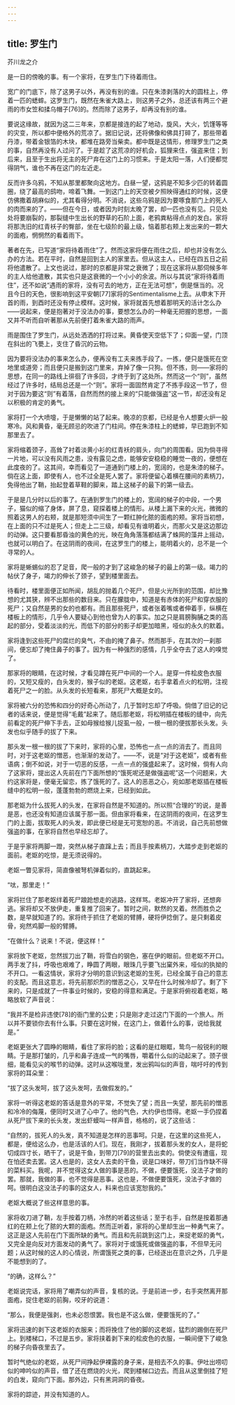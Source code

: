 ```yaml
---
---
---
```

title: 罗生门
---



芥川龙之介

是一日的傍晚的事。有一个家将，在罗生门下待着雨住。

宽广的门底下，除了这男子以外，再没有别的谁。只在朱漆剥落的大的圆柱上，停着一匹的蟋蟀。这罗生门，既然在朱雀大路上，则这男子之外，总还该有两三个避雨的市女笠和揉乌帽子[76]的。然而除了这男子，却再没有别的谁。

要说这缘故，就因为这二三年来，京都是接连的起了地动，旋风，大火，饥馑等等的灾变，所以都中便格外的荒凉了。据旧记说，还将佛像和佛具打碎了，那些带着丹漆，带着金银箔的木块，都堆在路旁当柴卖。都中既是这情形，修理罗生门之类的事，自然再没有人过问了。于是趁了这荒凉的好机会，狐狸来住，强盗来住；到后来，且至于生出将无主的死尸弃在这门上的习惯来。于是太阳一落，人们便都觉得阴气，谁也不再在这门的左近走。

反而许多乌鸦，不知从那里都聚向这地方。白昼一望，这鸦是不知多少匹的转着圆圈，绕了最高的鸱吻，啼着飞舞。一到这门上的天空被夕照映得通红的时候，这便仿佛撒着胡麻似的，尤其看得分明。不消说，这些乌鸦是因为要啄食那门上的死人的肉而来的了。——但在今日，或者因为时刻太晚了罢，却一匹也没有见。只见处处将要崩裂的，那裂缝中生出长的野草的石阶上面，老鸦粪粘得点点的发白。家将将那洗旧的红青袄子的臀部，坐在七级阶的最上级，恼着那右颊上发出来的一颗大的面疱，惘惘然的看着雨下。

著者在先，已写道“家将待着雨住”了。然而这家将便在雨住之后，却也并没有怎么办的方法。若在平时，自然是回到主人的家里去。但从这主人，已经在四五日之前将他遣散了。上文也说过，那时的京都是非常之衰微了；现在这家将从那伺候多年的主人给他遣散，其实也只是这衰微的一个小小的余波。所以与其说“家将待着雨住”，还不如说“遇雨的家将，没有可去的地方，正在无法可想”，倒是惬当的。况且今日的天色，很影响到这平安朝[77]家将的Sentimentalisme上去。从申末下开首的雨，到酉时还没有停止模样。这时候，家将就首先想着那明天的活计怎么办——说起来，便是抱著对于没法办的事，要想怎么办的一种毫无把握的思想，一面又并不听而自听著那从先前便打着朱雀大路的雨声。

雨是围住了罗生门，从远处洒洒的打将过来。黄昏使天空低下了；仰面一望，门顶在斜出的飞甍上，支住了昏沉的云物。

因为要将没法办的事来怎么办，便再没有工夫来拣手段了。一拣，便只是饿死在空地里或道旁；而且便只是搬到这门里来，弃掉了像一只狗。但不拣，则——家将的思想，在同一的路线上徘徊了许多回，才终于到了这处所。然而这一个“则”，虽然经过了许多时，结局总还是一个“则”。家将一面固然肯定了不拣手段这一节了，但对于因为要这“则”有着落，自然而然的接上来的“只能做强盗”这一节，却还没有足以积极的肯定的勇气。

家将打一个大喷嚏，于是懒懒的站了起来。晚凉的京都，已经是令人想要火炉一般寒冷。风和黄昏，毫无顾忌的吹进了门柱间。停在朱漆柱上的蟋蟀，早已跑到不知那里去了。

家将缩着颈子，高耸了衬着淡黄小衫的红青袄的肩头，向门的周围看。因为倘寻得一片地，可以没有风雨之患，没有露见之虑，能够安安稳稳的睡觉一夜的，便想在此度夜的了。这其间，幸而看见了一道通到门楼上的，宽阔的，也是朱漆的梯子。倘在这上面，即使有人，也不过全是死人罢了。家将便留心着横在腰间的素柄刀，免得他出了鞘，抬起登着草鞋的脚来，踏上这梯子的最下的第一级去。

于是是几分时以后的事了。在通到罗生门的楼上的，宽阔的梯子的中段，一个男子，猫似的缩了身体，屏了息，窥探着楼上的情形。从楼上漏下来的火光，微微的照着这男人的右颊，就是那短须中间生了一颗红肿化脓的面疱的颊。家将当初想，在上面的只不过是死人；但走上二三级，却看见有谁明着火，而那火又是这边那边的动弹。这只要看那昏浊的黄色的光，映在角角落落都结满了蛛网的藻井上摇动，也就可以明白了。在这阴雨的夜间，在这罗生门的楼上，能明着火的，总不是一个寻常的人。

家将是蜥蜴似的忍了足音，爬一般的才到了这峻急的梯子的最上的第一级。竭力的帖伏了身子，竭力的伸长了颈子，望到楼里面去。

待看时，楼里面便正如所闻，胡乱的抛着几个死尸，但是火光所到的范围，却比豫想的尤其狭，辨不出那些的数目来。只在朦胧中，知道是有赤体的死尸和穿衣服的死尸；又自然是男的女的也都有。而且那些死尸，或者张着嘴或者伸着手，纵横在楼板上的情形，几乎令人要疑心到他也曾为人的事实。加之只是肩膀胸脯之类的高起的部分，受着淡淡的光，而低下的部分的影子却更加暗黑，哑似的永久的默着。

家将逢到这些死尸的腐烂的臭气，不由的掩了鼻子。然而那手，在其次的一刹那间，便忘却了掩住鼻子的事了。因为有一种强烈的感情，几乎全夺去了这人的嗅觉了。

那家将的眼睛，在这时候，才看见蹲在死尸中间的一个人。是穿一件桧皮色衣服的，又短又瘦的，白头发的，猴子似的老妪。这老妪，右手拿着点火的松明，注视着死尸之一的脸。从头发的长短看来，那死尸大概是女的。

家将被六分的恐怖和四分的好奇心所动了，几于暂时忘却了呼吸。倘借了旧记的记者的话来说，便是觉得“毛戴”起来了。随后那老妪，将松明插在楼板的缝中，向先前看定的死尸伸下手去，正如母猴给猴儿捉虱一般，一根一根的便拔那长头发。头发也似乎随手的拔了下来。

那头发一根一根的拔了下来时，家将的心里，恐怖也一点一点的消去了。而且同时，对于这老妪的憎恶，也渐渐的发动了。——不，说是“对于这老妪”，或者有些语病；倒不如说，对于一切恶的反感，一点一点的强盛起来了。这时候，倘有人向了这家将，提出这人先前在门下面所想的“饿死呢还是做强盗呢”这一个问题来，大约这家将是，便毫无留恋，拣了饿死的了。这人的恶恶之心，宛如那老妪插在楼板缝中的松明一般，蓬蓬勃勃的燃烧上来，已经到如此。

那老妪为什么拔死人的头发，在家将自然是不知道的。所以照“合理的”的说，是善是恶，也还没有知道应该属于那一面。但由家将看来，在这阴雨的夜间，在这罗生门的上面，拔取死人的头发，即此便已经是无可宽恕的恶。不消说，自己先前想做强盗的事，在家将自然也早经忘却了。

于是乎家将两脚一蹬，突然从梯子直蹿上去；而且手按素柄刀，大踏步走到老妪的面前。老妪的吃惊，是无须说得的。

老妪一瞥见家将，简直像被弩机弹着似的，直跳起来。

“呔，那里走！”

家将拦住了那老妪绊着死尸踉跄想走的逃路，这样骂。老妪冲开了家将，还想奔逃。家将却又不放伊走，重复推了回来了。暂时之间，默然的叉着。然而胜负之数，是早就知道了的。家将终于抓住了老妪的臂膊，硬将伊捻倒了。是只剩着皮骨，宛然鸡脚一般的臂膊。

“在做什么？说来！不说，便这样！”

家将放下老妪，忽然拔刀出了鞘，将雪白的钢色，塞在伊的眼前。但老妪不开口。两手发了抖，呼吸也艰难了，睁圆了两眼，眼珠几乎要飞出窠外来，哑似的执拗的不开口。一看这情状，家将才分明的意识到这老妪的生死，已经全属于自己的意志的支配。而且这意志，将先前那炽烈的憎恶之心，又早在什么时候冷却了。剩了下来的，只是成就了一件事业时候的，安稳的得意和满足。于是家将俯视着老妪，略略放软了声音说：

“我并不是检非违使[78]的衙门里的公吏；只是刚才走过这门下面的一个旅人。所以并不要锁你去有什么事。只要在这时候，在这门上，做着什么的事，说给我就是。”

老妪更张大了圆睁的眼睛，看住了家将的脸；这看的是红眼眶，鸷鸟一般锐利的眼睛。于是那打皱的，几乎和鼻子连成一气的嘴唇，嚼着什么似的动起来了。颈子很细，能看见尖的喉节的动弹。这时从这喉咙里，发出鸦叫似的声音，喘吁吁的传到家将的耳朵里：

“拔了这头发呵，拔了这头发呵，去做假发的。”

家将一听得这老妪的答话是意外的平常，不觉失了望；而且一失望，那先前的憎恶和冷冷的侮蔑，便同时又进了心中了。他的气色，大约伊也悟得。老妪一手仍捏着从死尸拔下来的长头发，发出虾蟆叫一样声音，格格的，说了这些话：

“自然的，拔死人的头发，真不知道是怎样的恶事呵。只是，在这里的这些死人，都是，便给这么办，也是活该的人们。现在，我刚才，拔着那头发的女人，是将蛇切成四寸长，晒干了，说是干鱼，到带刀[79]的营里去出卖的。倘使没有遭瘟，现在怕还卖去罢。这人也是的，这女人去卖的干鱼，说是口味好，带刀们当作缺不得的菜料买。我呢，并不觉得这女人做的事是恶的。不做，便要饿死，没法子才做的罢。那就，我做的事，也不觉得是恶事。这也是，不做便要饿死，没法子才做的呵。很明白这没法子的事的这女人，料来也应该宽恕我的。”

老妪大概说了些这样意思的事。

家将收刀进了鞘，左手按着刀柄，冷然的听着这些话；至于右手，自然是按着那通红的在颊上化了脓的大颗的面疱。然而正听着，家将的心里却生出一种勇气来了。这正是这人先前在门下面所缺的勇气。而且和先前跳到这门上，来捉老妪的勇气，又完全是向反对方面发动的勇气了。家将对于或饿死或做强盗的事，不但早无问题；从这时候的这人的心情说，所谓饿死之类的事，已经逐出在意识之外，几乎是不能想到的了。

“的确，这样么？”

老妪说完话，家将用了嘲弄似的声音，复核的说。于是前进一步，右手突然离开那面疱，捉住老妪的前胸，咬牙的说道：

“那么，我便是强剥，也未必怨恨罢。我也是不这么做，便要饿死的了。”

家将迅速的剥下这老妪的衣服来；而将挽住了他的脚的这老妪，猛烈的踢倒在死尸上。到楼梯口，不过是五步。家将挟着剥下来的桧皮色的衣服，一瞬间便下了峻急的梯子向昏夜里去了。

暂时气绝似的老妪，从死尸间挣起伊裸露的身子来，是相去不久的事。伊吐出唠叨似的呻吟似的声音，借了还在燃烧的火光，爬到楼梯口边去。而且从这里倒挂了短的白发，窥向门下面。那外边，只有黑洞洞的昏夜。

家将的踪迹，并没有知道的人。